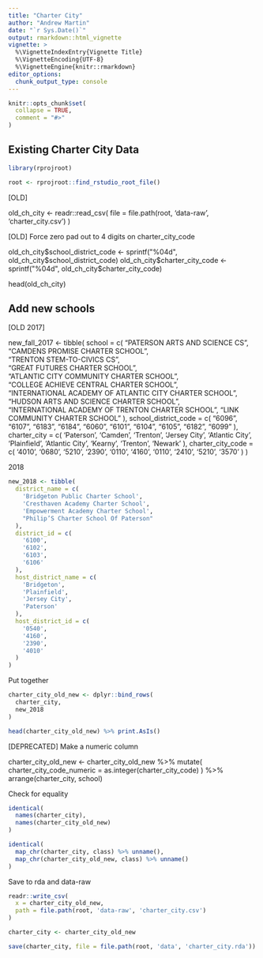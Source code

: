 ```yaml
---
title: "Charter City"
author: "Andrew Martin"
date: "`r Sys.Date()`"
output: rmarkdown::html_vignette
vignette: >
  %\VignetteIndexEntry{Vignette Title}
  %\VignetteEncoding{UTF-8}
  %\VignetteEngine{knitr::rmarkdown}
editor_options: 
  chunk_output_type: console
---
```


```r
knitr::opts_chunk$set(
  collapse = TRUE,
  comment = "#>"
)
```

## Existing Charter City Data

```r

library(rprojroot)

root <- rprojroot::find_rstudio_root_file()

```



[OLD]

old_ch_city <- readr::read_csv(
  file = file.path(root, 'data-raw', 'charter_city.csv')
)

[OLD] Force zero pad out to 4 digits on charter_city_code

old_ch_city$school_district_code <- sprintf("%04d", old_ch_city$school_district_code)
old_ch_city$charter_city_code <- sprintf("%04d", old_ch_city$charter_city_code)

head(old_ch_city)


## Add new schools

[OLD 2017]

new_fall_2017 <- tibble(
  school = c(
    "PATERSON ARTS AND SCIENCE CS",                      
    "CAMDENS PROMISE CHARTER SCHOOL",             
    "TRENTON STEM-TO-CIVICS CS",                      
    "GREAT FUTURES CHARTER SCHOOL",                         
    "ATLANTIC CITY COMMUNITY CHARTER SCHOOL",               
    "COLLEGE ACHIEVE CENTRAL CHARTER SCHOOL",              
    "INTERNATIONAL ACADEMY OF ATLANTIC CITY CHARTER SCHOOL",
    "HUDSON ARTS AND SCIENCE  CHARTER SCHOOL",      
    "INTERNATIONAL ACADEMY OF TRENTON CHARTER SCHOOL",
    "LINK COMMUNITY CHARTER SCHOOL"
  ),
  school_district_code = c(
    "6096", "6107", "6183", "6184", "6060", "6101", "6104", "6105", "6182", "6099"
  ),
  charter_city = c(
    'Paterson', 'Camden', 'Trenton', 'Jersey City', 'Atlantic City',
    'Plainfield', 'Atlantic City', 'Kearny', 'Trenton', 'Newark'
  ),
  charter_city_code = c(
    '4010', '0680', '5210', '2390', '0110', 
    '4160', '0110', '2410', '5210', '3570'
  )
)

2018

```r

new_2018 <- tibble(
  district_name = c(
    'Bridgeton Public Charter School',
    'Cresthaven Academy Charter School',
    'Empowerment Academy Charter School',
    "Philip’S Charter School Of Paterson"
  ),
  district_id = c(
    '6100',
    '6102',
    '6103',
    '6106'
  ),
  host_district_name = c(
    'Bridgeton',
    'Plainfield',
    'Jersey City',
    'Paterson'
  ),
  host_district_id = c(
    '0540',
    '4160',
    '2390',
    '4010'
  )
)

```


Put together

```r

charter_city_old_new <- dplyr::bind_rows(
  charter_city,
  new_2018
)

head(charter_city_old_new) %>% print.AsIs()
```

[DEPRECATED] Make a numeric column

charter_city_old_new <- charter_city_old_new %>%
  mutate(
    charter_city_code_numeric = as.integer(charter_city_code)
  ) %>% 
  arrange(charter_city, school)


Check for equality

```r

identical(
  names(charter_city),
  names(charter_city_old_new)
)

identical(
  map_chr(charter_city, class) %>% unname(),
  map_chr(charter_city_old_new, class) %>% unname()
)
```

Save to rda and data-raw

```r

readr::write_csv(
  x = charter_city_old_new,
  path = file.path(root, 'data-raw', 'charter_city.csv')
)

```

```r

charter_city <- charter_city_old_new

save(charter_city, file = file.path(root, 'data', 'charter_city.rda'))

```

